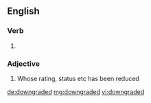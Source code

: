 ==English==

===Verb===
{{head|en|verb form}}

# {{en-past of|downgrade}}

===Adjective===
{{en-adj}}

# Whose rating, status etc has been reduced

[[de:downgraded]]
[[mg:downgraded]]
[[vi:downgraded]]